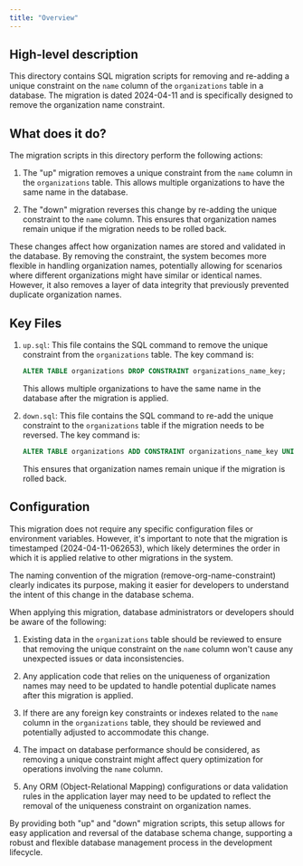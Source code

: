 ```yaml
---
title: "Overview"
---
```


## High-level description
This directory contains SQL migration scripts for removing and re-adding a unique constraint on the `name` column of the `organizations` table in a database. The migration is dated 2024-04-11 and is specifically designed to remove the organization name constraint.

## What does it do?
The migration scripts in this directory perform the following actions:

1. The "up" migration removes a unique constraint from the `name` column in the `organizations` table. This allows multiple organizations to have the same name in the database.

2. The "down" migration reverses this change by re-adding the unique constraint to the `name` column. This ensures that organization names remain unique if the migration needs to be rolled back.

These changes affect how organization names are stored and validated in the database. By removing the constraint, the system becomes more flexible in handling organization names, potentially allowing for scenarios where different organizations might have similar or identical names. However, it also removes a layer of data integrity that previously prevented duplicate organization names.

## Key Files

1. `up.sql`:
   This file contains the SQL command to remove the unique constraint from the `organizations` table. The key command is:
   ```sql
   ALTER TABLE organizations DROP CONSTRAINT organizations_name_key;
   ```
   This allows multiple organizations to have the same name in the database after the migration is applied.

2. `down.sql`:
   This file contains the SQL command to re-add the unique constraint to the `organizations` table if the migration needs to be reversed. The key command is:
   ```sql
   ALTER TABLE organizations ADD CONSTRAINT organizations_name_key UNIQUE (name);
   ```
   This ensures that organization names remain unique if the migration is rolled back.

## Configuration
This migration does not require any specific configuration files or environment variables. However, it's important to note that the migration is timestamped (2024-04-11-062653), which likely determines the order in which it is applied relative to other migrations in the system.

The naming convention of the migration (remove-org-name-constraint) clearly indicates its purpose, making it easier for developers to understand the intent of this change in the database schema.

When applying this migration, database administrators or developers should be aware of the following:

1. Existing data in the `organizations` table should be reviewed to ensure that removing the unique constraint on the `name` column won't cause any unexpected issues or data inconsistencies.

2. Any application code that relies on the uniqueness of organization names may need to be updated to handle potential duplicate names after this migration is applied.

3. If there are any foreign key constraints or indexes related to the `name` column in the `organizations` table, they should be reviewed and potentially adjusted to accommodate this change.

4. The impact on database performance should be considered, as removing a unique constraint might affect query optimization for operations involving the `name` column.

5. Any ORM (Object-Relational Mapping) configurations or data validation rules in the application layer may need to be updated to reflect the removal of the uniqueness constraint on organization names.

By providing both "up" and "down" migration scripts, this setup allows for easy application and reversal of the database schema change, supporting a robust and flexible database management process in the development lifecycle.